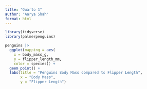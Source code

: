 ```yaml
---
title: "Quarto 1"
author: "Aarya Shah"
format: html
---
```


```r
library(tidyverse)
library(palmerpenguins)
```

```r
penguins |>
  ggplot(mapping = aes(
    x = body_mass_g, 
    y = flipper_length_mm,
    color = species)) + 
  geom_point() + 
  labs(title = "Penguins Body Mass compared to Flipper Length",
       x = "Body Mass",
       y = "Flipper Length")
```

